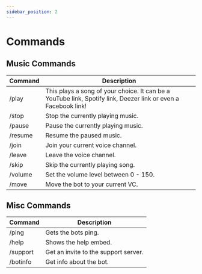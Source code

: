 ```yaml
---
sidebar_position: 2
---
```


# Commands

## Music Commands

| Command | Description                                                                                                    |
| --------| -------------------------------------------------------------------------------------------------------------- |
| /play   | This plays a song of your choice. It can be a YouTube link, Spotify link, Deezer link or even a Facebook link! |
| /stop   | Stop the currently playing music.                                                                              |
| /pause  | Pause the currently playing music.                                                                             |	
| /resume | Resume the paused music.                                                                                       |
| /join   | Join your current voice channel.                                                                               |
| /leave  | Leave the voice channel.                                                                                       |
| /skip   | Skip the currently playing song.        	                                                                   |
| /volume | Set the volume level between 0 - 150.                                                                          |
| /move   | Move the bot to your current VC.      																	        

## Misc Commands

|  Command | Description                          |
| ---------| -------------------------------------|
| /ping    | Gets the bots ping.                  |
| /help    | Shows the help embed.                |
| /support | Get an invite to the support server. |
| /botinfo | Get info about the bot.              |
